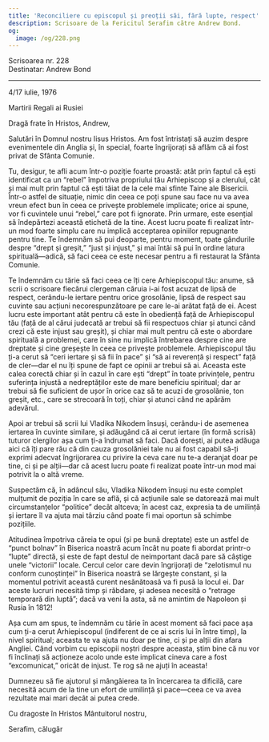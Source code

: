 ```yaml
---
title: 'Reconciliere cu episcopul și preoții săi, fără lupte, respect'
description: Scrisoare de la Fericitul Serafim către Andrew Bond.
og:
  image: /og/228.png
---
```


<div style={{textAlign:'right', fontFamily:'monospace'}}>Scrisoarea nr. 228</div>
<div style={{textAlign:'left', fontFamily:'monospace'}}>Destinatar: Andrew Bond</div>

---

4/17 iulie, 1976

Martirii Regali ai Rusiei

Dragă frate în Hristos, Andrew,

Salutări în Domnul nostru Iisus Hristos. Am fost întristați să auzim despre evenimentele din Anglia și, în special, foarte îngrijorați să aflăm că ai fost privat de Sfânta Comunie.

Tu, desigur, te afli acum într-o poziție foarte proastă: atât prin faptul că ești identificat ca un “rebel” împotriva propriului tău Arhiepiscop și a clerului, cât și mai mult prin faptul că ești tăiat de la cele mai sfinte Taine ale Bisericii. Într-o astfel de situație, nimic din ceea ce poți spune sau face nu va avea vreun efect bun în ceea ce privește problemele implicate; orice ai spune, vor fi cuvintele unui “rebel,” care pot fi ignorate. Prin urmare, este esențial să îndepărtezi această etichetă de la tine. Acest lucru poate fi realizat într-un mod foarte simplu care nu implică acceptarea opiniilor repugnante pentru tine. Te îndemnăm să pui deoparte, pentru moment, toate gândurile despre “drept și greșit,” “just și injust,” și mai întâi să pui în ordine latura spirituală—adică, să faci ceea ce este necesar pentru a fi restaurat la Sfânta Comunie.

Te îndemnăm cu tărie să faci ceea ce îți cere Arhiepiscopul tău: anume, să scrii o scrisoare fiecărui clergeman căruia i-ai fost acuzat de lipsă de respect, cerându-le iertare pentru orice grosolănie, lipsă de respect sau cuvinte sau acțiuni necorespunzătoare pe care le-ai arătat față de ei. Acest lucru este important atât pentru că este în obediență față de Arhiepiscopul tău (față de al cărui judecată ar trebui să fii respectuos chiar și atunci când crezi că este injust sau greșit), și chiar mai mult pentru că este o abordare spirituală a problemei, care în sine nu implică întrebarea despre cine are dreptate și cine greșește în ceea ce privește problemele. Arhiepiscopul tău ți-a cerut să “ceri iertare și să fii în pace” și “să ai reverență și respect” față de cler—dar el nu îți spune de fapt ce opinii ar trebui să ai. Aceasta este calea corectă chiar și în cazul în care ești “drept” în toate privințele, pentru suferința injustă a nedreptăților este de mare beneficiu spiritual; dar ar trebui să fie suficient de ușor în orice caz să te acuzi de grosolănie, ton greșit, etc., care se strecoară în toți, chiar și atunci când ne apărăm adevărul.

Apoi ar trebui să scrii lui Vladika Nikodem însuși, cerându-i de asemenea iertarea în cuvinte similare, și adăugând că ai cerut iertare (în formă scrisă) tuturor clergilor așa cum ți-a îndrumat să faci. Dacă dorești, ai putea adăuga aici că îți pare rău că din cauza grosolăniei tale nu ai fost capabil să-ți exprimi adecvat îngrijorarea cu privire la ceva care nu te-a deranjat doar pe tine, ci și pe alții—dar că acest lucru poate fi realizat poate într-un mod mai potrivit la o altă vreme.

Suspectăm că, în adâncul său, Vladika Nikodem însuși nu este complet mulțumit de poziția în care se află, și că acțiunile sale se datorează mai mult circumstanțelor “politice” decât altceva; în acest caz, expresia ta de umilință și iertare îl va ajuta mai târziu când poate fi mai oportun să schimbe pozițiile.

Atitudinea împotriva căreia te opui (și pe bună dreptate) este un astfel de “punct bolnav” în Biserica noastră acum încât nu poate fi abordat printr-o “lupte” directă, și este de fapt destul de neimportant dacă pare să câștige unele “victorii” locale. Cercul celor care devin îngrijorați de “zelotismul nu conform cunoștinței” în Biserica noastră se lărgește constant, și la momentul potrivit această curent nesănătoasă va fi pusă la locul ei. Dar aceste lucruri necesită timp și răbdare, și adesea necesită o “retrage temporară din luptă”; dacă va veni la asta, să ne amintim de Napoleon și Rusia în 1812!

Așa cum am spus, te îndemnăm cu tărie în acest moment să faci pace așa cum ți-a cerut Arhiepiscopul (indiferent de ce ai scris lui în între timp), la nivel spiritual; aceasta te va ajuta nu doar pe tine, ci și pe alții din afara Angliei. Când vorbim cu episcopii noștri despre aceasta, știm bine că nu vor fi înclinați să acționeze acolo unde este implicat cineva care a fost “excomunicat,” oricât de injust. Te rog să ne ajuți în aceasta!

Dumnezeu să fie ajutorul și mângâierea ta în încercarea ta dificilă, care necesită acum de la tine un efort de umilință și pace—ceea ce va avea rezultate mai mari decât ai putea crede.

Cu dragoste în Hristos Mântuitorul nostru,

Serafim, călugăr